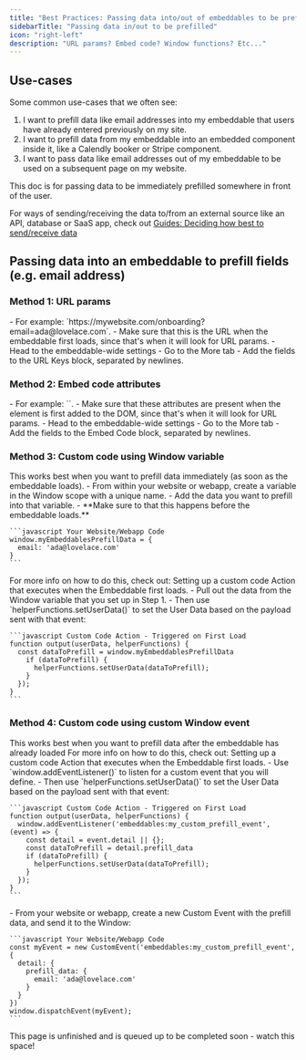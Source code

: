 ```yaml
---
title: "Best Practices: Passing data into/out of embeddables to be prefilled"
sidebarTitle: "Passing data in/out to be prefilled"
icon: "right-left"
description: "URL params? Embed code? Window functions? Etc..."
---
```


## Use-cases

Some common use-cases that we often see:

1. I want to prefill data like email addresses into my embeddable that users have already entered previously on my site.
2. I want to prefill data from my embeddable into an embedded component inside it, like a Calendly booker or Stripe component.
3. I want to pass data like email addresses out of my embeddable to be used on a subsequent page on my website.

<Info>
This doc is for passing data to be immediately prefilled somewhere in front of the user.

For ways of sending/receiving the data to/from an external source like an API, database or SaaS app, check out [Guides: Deciding how best to send/receive data](/guides/how-best-to-send-data)

</Info>

## Passing data into an embeddable to prefill fields (e.g. email address)

### Method 1: URL params

<Steps>
  <Step title="Add the fields into the URL as params">
    - For example: `https://mywebsite.com/onboarding?email=ada@lovelace.com`.
    - Make sure that this is the URL when the embeddable first loads,
      since that's when it will look for URL params.
  </Step>
  <Step title="Set those fields to be URL-controlled">
    - Head to the embeddable-wide settings
    - Go to the More tab
    - Add the fields to the URL Keys block,
      separated by newlines.

  </Step>
</Steps>

### Method 2: Embed code attributes

<Steps>
  <Step title="Add each field as an attribute on the <savvy> HTML element">
    - For example: `<savvy id="flow_abc" email="ada@lovelace.com"></savvy>`.
    - Make sure that these attributes are present when the element is first added
      to the DOM, since that's when it will look for URL params.
  </Step>
  <Step title="Set those fields to be Embed Code-controlled">
    - Head to the embeddable-wide settings
    - Go to the More tab
    - Add the fields to the Embed Code block,
      separated by newlines.

  </Step>
</Steps>

### Method 3: Custom code using Window variable

<Note>
  This works best when you want to prefill data immediately (as soon as the
  embeddable loads).
</Note>

<Steps>
  <Step title="Place the data on a Window variable in your website/webapp">
    - From within your website or webapp, create a variable
      in the Window scope with a unique name.
    - Add the data you want to prefill into that variable.
    - **Make sure to that this happens before the embeddable loads.**

    ```javascript Your Website/Webapp Code
    window.myEmbeddablesPrefillData = {
      email: 'ada@lovelace.com'
    }
    ```

  </Step>
  <Step title="Add a custom code Action, triggered on first load">
    For more info on how to do this, check out:
    <Card
      title="How To: Run custom code when the Embeddable loads"
      href="/how-to/run-custom-code-on-load"
      icon="book-open"
    >
      Setting up a custom code Action that executes when the Embeddable first loads.
    </Card>
  </Step>
  <Step title="Grab the data from the Window variable, and then set the User Data">
    - Pull out the data from the Window variable that you 
      set up in Step 1.
    - Then use `helperFunctions.setUserData()` to set the
      User Data based on the payload sent with that event:

    ```javascript Custom Code Action - Triggered on First Load
    function output(userData, helperFunctions) {
      const dataToPrefill = window.myEmbeddablesPrefillData
        if (dataToPrefill) {
          helperFunctions.setUserData(dataToPrefill);
        }
      });
    }
    ```

  </Step>
  
</Steps>

### Method 4: Custom code using custom Window event

<Note>
  This works best when you want to prefill data after the embeddable has already
  loaded
</Note>

<Steps>
  <Step title="Add a custom code Action, triggered on first load">
    For more info on how to do this, check out:
    <Card
      title="How To: Run custom code when the Embeddable loads"
      href="/how-to/run-custom-code-on-load"
      icon="book-open"
    >
      Setting up a custom code Action that executes when the Embeddable first loads.
    </Card>
  </Step>
  <Step title="Listen for a custom Window event, and then set the User Data">
    - Use `window.addEventListener()` to listen for a
      custom event that you will define.
    - Then use `helperFunctions.setUserData()` to set the
      User Data based on the payload sent with that event:

    ```javascript Custom Code Action - Triggered on First Load
    function output(userData, helperFunctions) {
      window.addEventListener('embeddables:my_custom_prefill_event', (event) => {
        const detail = event.detail || {};
        const dataToPrefill = detail.prefill_data
        if (dataToPrefill) {
          helperFunctions.setUserData(dataToPrefill);
        }
      });
    }
    ```

  </Step>
  <Step title="Send the custom Window event from your website/webapp">
    - From your website or webapp, create a new
      Custom Event with the prefill data, and
      send it to the Window:

    ```javascript Your Website/Webapp Code
    const myEvent = new CustomEvent('embeddables:my_custom_prefill_event', {
      detail: {
        prefill_data: {
          email: 'ada@lovelace.com'
        }
      }
    })
    window.dispatchEvent(myEvent);
    ```

  </Step>
  
</Steps>

<Note>
  This page is unfinished and is queued up to be completed soon - watch this
  space!
</Note>
